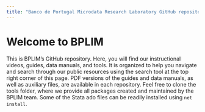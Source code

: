 ```yaml
---
title: "Banco de Portugal Microdata Research Laboratory GitHub repository"
---
```



# Welcome to BPLIM

This is BPLIM's GitHub repository. Here, you will find our instructional videos, guides, data manuals, and tools. It is organized to help you navigate and search through our public resources using the search tool at the top right corner of this page. PDF versions of the guides and data manuals, as well as auxiliary files, are available in each repository. Feel free to clone the tools folder, where we provide all packages created and maintained by the BPLIM team. Some of the Stata ado files can be readily installed using `net install`.
